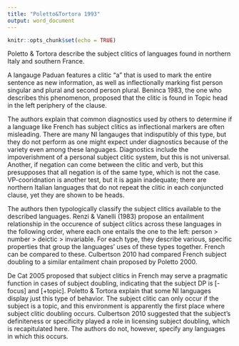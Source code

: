 ```yaml
---
title: "Poletto&Tortora 1993"
output: word_document
---
```


```r
knitr::opts_chunk$set(echo = TRUE)
```

Poletto & Tortora describe the subject clitics of languages found in northern Italy and southern France.

A langauge Paduan features a clitic "a" that is used to mark the entire sentence as new information, as well as inflectionally marking fist person singular and plural and second person plural. Beninca 1983, the one who describes this phenomenon, proposed that the clitic is found in Topic head in the left periphery of the clause.

The authors explain that common diagnostics used by others to determine if a language like French has subject clitics as inflectional markers are often misleading. There are many NI langauges that indisputibly of this type, but they do not perform as one might expect under diagnostics because of the variety even among these languages. Diagnostics include the impoverishment of a personal subject clitic system, but this is not universal. Another, if negation can come between the clitic and verb, but this presupposes that all negation is of the same type, which is not the case. VP-cooridnation is another test, but it is again inadequate; there are northern Italian languages that do not repeat the clitic in each conjuncted clause, yet they are shown to be heads.

The authors then typologically classify the subject clitics available to the described languages. Renzi & Vanelli (1983) propose an entailment relationship in the occurence of subject clitics across these languages in the following order, where each one entails the one to the left: person > number > deictic > invariable. For each type, they describe various, specific properties that group the languages' uses of these types together. French can be compared to these. Culbertson 2010 had compared French subject doubling to a similar entailment chain proposed by Poletto 2000.

De Cat 2005 proposed that subject clitics in French may serve a pragmatic function in cases of subject doubling, indicating that the subject DP is [-focus] and [+topic]. Poletto & Tortora explain that some NI languages display just this type of behavior. The subject clitic can only occur if the subject is a topic, and this environment is apparently the first place where subject clitic doubling occurs. Culbertson 2010 suggested that the subject's definiteness or specificity played a role in licensing subject doubling, which is recapitulated here. The authors do not, however, specify any languages in which this occurs.

